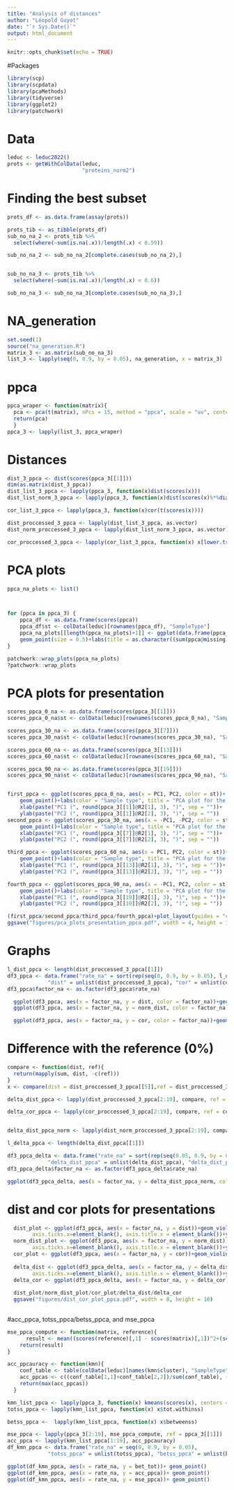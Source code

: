 ```yaml
---
title: "Analysis of distances"
author: "Léopold Guyot"
date: "`r Sys.Date()`"
output: html_document
---
```


```r
knitr::opts_chunk$set(echo = TRUE)
```
#Packages

```r
library(scp)
library(scpdata)
library(pcaMethods)
library(tidyverse)
library(ggplot2)
library(patchwork)
```

# Data

```r
leduc <- leduc2022()
prots <- getWithColData(leduc,
                        "proteins_norm2")

```

# Finding the best subset

```r

prots_df <- as.data.frame(assay(prots))

prots_tib <- as_tibble(prots_df)
sub_no_na_2 <- prots_tib %>% 
  select(where(~sum(is.na(.x))/length(.x) < 0.59))

sub_no_na_2 <- sub_no_na_2[complete.cases(sub_no_na_2),]


sub_no_na_3 <- prots_tib %>% 
  select(where(~sum(is.na(.x))/length(.x) < 0.6))

sub_no_na_3 <- sub_no_na_3[complete.cases(sub_no_na_3),]


```
# NA_generation
```r
set.seed(1)
source("na_generation.R")
matrix_3 <- as.matrix(sub_no_na_3)
list_3 <- lapply(seq(0, 0.9, by = 0.05), na_generation, x = matrix_3)
```

# ppca

```r
ppca_wraper <- function(matrix){
  pca <- pca(t(matrix), nPcs = 15, method = "ppca", scale = "uv", center = TRUE)
  return(pca)
  }
ppca_3 <- lapply(list_3, ppca_wraper)
```

# Distances

```r
dist_3_ppca <- dist(scores(ppca_3[[1]]))
dim(as.matrix(dist_3_ppca)) 
dist_list_3_ppca <- lapply(ppca_3, function(x)dist(scores(x)))
dist_list_norm_3_ppca <- lapply(ppca_3, function(x)dist(scores(x)%*%diag(1/x@sDev)))

cor_list_3_ppca <- lapply(ppca_3, function(x)cor(t(scores(x))))

dist_proccessed_3_ppca <- lapply(dist_list_3_ppca, as.vector)
dist_norm_proccessed_3_ppca <- lapply(dist_list_norm_3_ppca, as.vector)

cor_proccessed_3_ppca <- lapply(cor_list_3_ppca, function(x) x[lower.tri(x)])


```
# PCA plots

```r
ppca_na_plots <- list()



for (ppca in ppca_3) {
    ppca_df <- as.data.frame(scores(ppca))
    ppca_df$st <- colData(leduc)[rownames(ppca_df), "SampleType"]
    ppca_na_plots[[length(ppca_na_plots)+1]] <- ggplot(data.frame(ppca_df), aes(x = PC1, PC2, color = st))+
    geom_point(size = 0.5)+labs(title = as.character((sum(ppca@missing)/length(ppca@missing))))+theme(legend.position = "none", plot.title = element_text(size=9))
}

patchwork::wrap_plots(ppca_na_plots)
?patchwork::wrap_plots
```

# PCA plots for presentation

```r
scores_ppca_0_na <- as.data.frame(scores(ppca_3[[1]]))
scores_ppca_0_na$st <- colData(leduc)[rownames(scores_ppca_0_na), "SampleType"]

scores_ppca_30_na <- as.data.frame(scores(ppca_3[[7]]))
scores_ppca_30_na$st <- colData(leduc)[rownames(scores_ppca_30_na), "SampleType"]

scores_ppca_60_na <- as.data.frame(scores(ppca_3[[13]]))
scores_ppca_60_na$st <- colData(leduc)[rownames(scores_ppca_60_na), "SampleType"]

scores_ppca_90_na <- as.data.frame(scores(ppca_3[[19]]))
scores_ppca_90_na$st <- colData(leduc)[rownames(scores_ppca_90_na), "SampleType"]


first_ppca <- ggplot(scores_ppca_0_na, aes(x = PC1, PC2, color = st))+
    geom_point()+labs(color = "Sample type", title = "PCA plot for the 0% NA subset")+theme(plot.title = element_text(size=8))+
    xlab(paste("PC1 (", round(ppca_3[[1]]@R2[1], 3), ")", sep = ""))+
    ylab(paste("PC2 (", round(ppca_3[[1]]@R2[2], 3), ")", sep = ""))
second_ppca <- ggplot(scores_ppca_30_na, aes(x = -PC1, -PC2, color = st))+
    geom_point()+labs(color = "Sample type", title = "PCA plot for the 30% NA subset")+theme(plot.title = element_text(size=8))+
    xlab(paste("PC1 (", round(ppca_3[[7]]@R2[1], 3), ")", sep = ""))+
    ylab(paste("PC2 (", round(ppca_3[[7]]@R2[2], 3), ")", sep = ""))

third_ppca <- ggplot(scores_ppca_60_na, aes(x = PC1, PC2, color = st))+
    geom_point()+labs(color = "Sample type", title = "PCA plot for the 60% NA subset")+theme(plot.title = element_text(size=8))+
    xlab(paste("PC1 (", round(ppca_3[[13]]@R2[1], 3), ")", sep = ""))+
    ylab(paste("PC2 (", round(ppca_3[[13]]@R2[2], 3), ")", sep = ""))

fourth_ppca <- ggplot(scores_ppca_90_na, aes(x = -PC1, PC2, color = st))+
    geom_point()+labs(color = "Sample type", title = "PCA plot for the 90% NA subset")+theme(plot.title = element_text(size=8))+
    xlab(paste("PC1 (", round(ppca_3[[19]]@R2[1], 3), ")", sep = ""))+
    ylab(paste("PC2 (", round(ppca_3[[19]]@R2[2], 3), ")", sep = ""))

(first_ppca/second_ppca/third_ppca/fourth_ppca)+plot_layout(guides = "collect")
ggsave("figures/pca_plots_presentation_ppca.pdf", width = 4, height = 10)
```

# Graphs

```r
l_dist_ppca <- length(dist_proccessed_3_ppca[[1]])
df3_ppca <- data.frame("rate_na" = sort(rep(seq(0, 0.9, by = 0.05), l_dist_ppca)),
             "dist" = unlist(dist_proccessed_3_ppca), "cor" = unlist(cor_proccessed_3_ppca), "norm_dist" = unlist(dist_norm_proccessed_3_ppca))
df3_ppca$factor_na <- as.factor(df3_ppca$rate_na)  

  ggplot(df3_ppca, aes(x = factor_na, y = dist, color = factor_na))+geom_violin()
  ggplot(df3_ppca, aes(x = factor_na, y = norm_dist, color = factor_na))+geom_violin()

  ggplot(df3_ppca, aes(x = factor_na, y = cor, color = factor_na))+geom_boxplot()

```

# Difference with the reference (0%)

```r
compare <- function(dist, ref){
  return(mapply(sum, dist, -c(ref)))
}
x <- compare(dist = dist_proccessed_3_ppca[[5]],ref = dist_proccessed_3_ppca[[1]] )

delta_dist_ppca <- lapply(dist_proccessed_3_ppca[2:19], compare, ref = dist_proccessed_3_ppca[[1]])

delta_cor_ppca <- lapply(cor_proccessed_3_ppca[2:19], compare, ref = cor_proccessed_3_ppca[[1]])


delta_dist_ppca_norm <- lapply(dist_norm_proccessed_3_ppca[2:19], compare, ref = dist_norm_proccessed_3_ppca[[1]])

l_delta_ppca <- length(delta_dist_ppca[[1]])

df3_ppca_delta <- data.frame("rate_na" = sort(rep(seq(0.05, 0.9, by = 0.05), l_delta_ppca)),
             "delta_dist_ppca" = unlist(delta_dist_ppca), "delta_dist_ppca_norm" = unlist(delta_dist_ppca_norm), "delta_cor" = unlist(delta_cor_ppca))
df3_ppca_delta$factor_na <- as.factor(df3_ppca_delta$rate_na)  

ggplot(df3_ppca_delta, aes(x = factor_na, y = delta_dist_ppca_norm, color = factor_na))+geom_violin()

```
# dist and cor plots for presentations

```r
  dist_plot <- ggplot(df3_ppca, aes(x = factor_na, y = dist))+geom_violin()+theme(legend.position = "none",axis.text.x=element_blank(),
        axis.ticks.x=element_blank(), axis.title.x = element_blank())+ylab("Distance")
  norm_dist_plot <- ggplot(df3_ppca, aes(x = factor_na, y = norm_dist))+geom_violin()+theme(legend.position = "none",axis.text.x=element_blank(),
        axis.ticks.x=element_blank(), axis.title.x = element_blank())+ylab("Normalized distance")
  cor_plot <- ggplot(df3_ppca, aes(x = factor_na, y = cor))+geom_violin()+theme(legend.position = "none")+ylab("Correlation")+xlab("NA rates")
  
  delta_dist <- ggplot(df3_ppca_delta, aes(x = factor_na, y = delta_dist_ppca_norm))+geom_violin()+theme(legend.position = "none",axis.text.x=element_blank(),
        axis.ticks.x=element_blank(), axis.title.x = element_blank())+ylab("Delta normalized distance")
  delta_cor <- ggplot(df3_ppca_delta, aes(x = factor_na, y = delta_cor))+geom_violin()+theme(legend.position = "none")+ylab("Delta correlation")+xlab("NA rates")
  
  dist_plot/norm_dist_plot/cor_plot/delta_dist/delta_cor
  ggsave("figures/dist_cor_plot_ppca.pdf", width = 8, height = 10)
  
```
#acc_ppca, totss_ppca/betss_ppca, and mse_ppca

```r
mse_ppca_compute <- function(matrix, reference){
      result <- mean((scores(reference)[,1] - scores(matrix)[,1])^2+(scores(reference)[,2] - scores(matrix)[,2])^2)
    return(result)
}

acc_ppcauracy <- function(kmn){
    conf_table <- table(colData(leduc)[names(kmn$cluster), "SampleType"], kmn$cluster)
    acc_ppcas <- c((conf_table[1,1]+conf_table[2,2])/sum(conf_table), (conf_table[1,2]+conf_table[2,1])/sum(conf_table))
    return(max(acc_ppcas))
  }

kmn_list_ppca <- lapply(ppca_3, function(x) kmeans(scores(x), centers = 2,iter.max = 100))
totss_ppca <- lapply(kmn_list_ppca, function(x) x$tot.withinss)

betss_ppca <-  lapply(kmn_list_ppca, function(x) x$betweenss)

mse_ppca <- lapply(ppca_3[2:19], mse_ppca_compute, ref = ppca_3[[1]])
acc_ppca <- lapply(kmn_list_ppca[1:19], acc_ppcauracy)
df_kmn_ppca <- data.frame("rate_na" = seq(0, 0.9, by = 0.05),
             "totss_ppca" = unlist(totss_ppca), "betss_ppca" = unlist(betss_ppca), "bet_tot" = unlist(betss_ppca)/unlist(totss_ppca), "acc_ppca" = unlist(acc_ppca), "mse_ppca" = c(NA, unlist(mse_ppca)))

ggplot(df_kmn_ppca, aes(x = rate_na, y = bet_tot))+ geom_point()
ggplot(df_kmn_ppca, aes(x = rate_na, y = acc_ppca))+ geom_point()
ggplot(df_kmn_ppca, aes(x = rate_na, y = mse_ppca))+ geom_point()

```

